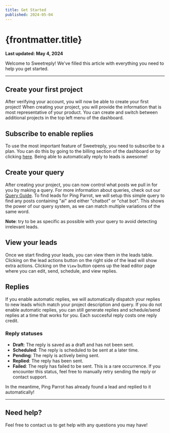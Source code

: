 ```yaml
---
title: Get Started
published: 2024-05-04
---
```




# {frontmatter.title}

**Last updated: May 4, 2024**

Welcome to Sweetreply! We've filled this article with everything you need to help you get started.

---

## Create your first project

After verifying your account, you will now be able to create your first project! When creating your project, you will provide the information that is most representative of your product. You can create and switch between additional projects in the top left menu of the dashboard.

<Box mb="sm">
	<ElevatedImage src="/images/get-started/first-project.png" />
</Box>

## Subscribe to enable replies

To use the most important feature of Sweetreply, you need to subscribe to a plan. You can do this by going to the billing section of the dashboard or by clicking [here](/billing). Being able to automatically reply to leads is awesome!

## Create your query

After creating your project, you can now control what posts we pull in for you by making a query. For more information about queries, check out our [Query Guide](/help/query). To find leads for Ping Parrot, we will setup this simple query to find any posts containing "ai" and either "chatbot" or "chat bot". This shows the power of our query system, as we can match multiple variations of the same word.

**Note**: try to be as specific as possible with your query to avoid detecting irrelevant leads.

<ElevatedImage src="/images/get-started/query.png" />

## View your leads

Once we start finding your leads, you can view them in the leads table. Clicking on the lead actions button on the right side of the lead will show extra actions. Clicking on the `View` button opens up the lead editor page where you can edit, send, schedule, and view replies.

## Replies

If you enable automatic replies, we will automatically dispatch your replies to new leads which match your project description and query. If you do not enable automatic replies, you can still generate replies and schedule/send replies at a time that works for you. Each succesful reply costs one reply credit.

### Reply statuses

-   **Draft**: The reply is saved as a draft and has not been sent.
-   **Scheduled**: The reply is scheduled to be sent at a later time.
-   **Pending**: The reply is actively being sent.
-   **Replied**: The reply has been sent.
-   **Failed**: The reply has failed to be sent. This is a rare occurrence. If you encounter this status, feel free to manually retry sending the reply or contact support.

In the meantime, Ping Parrot has already found a lead and replied to it automatically!

<ElevatedImage src="/images/get-started/first-reply.png" />

---

## Need help?

Feel free to contact us to get help with any questions you may have!

<SupportButton />

